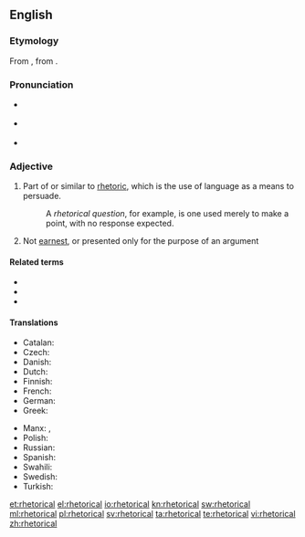 ==English==
{{was wotd|2007|February|26}}

===Etymology===
From {{etyl|la|en}} {{term|rhētoricus|lang=la}}, from {{etyl|grc|en}} {{term|ῥητορικός|tr=rhētorikos||concerning public speaking|lang=grc}}.

===Pronunciation===
* {{a|RP}} {{IPA|/ɹɪˈtɒɹ.ɪ.kəl/|/ɹəˈtɒɹ.ɪ.kəl/}}
* {{a|US}} {{IPA|/ɹɪˈtɔɹɪkəl/|/ɹəˈtɔɹɪkəl/}}
* {{audio|en-us-rhetorical.ogg|Audio (US)}}

===Adjective===
{{en-adj|-}}

# Part of or similar to [[rhetoric]], which is the use of language as a means to persuade.
#: A ''rhetorical question'', for example, is one used merely to make a point, with no response expected.
# Not [[earnest]], or presented only for the purpose of an argument

====Related terms====
* {{l/en|rhetoric}}
* {{l/en|rhetorical question}}
* {{l/en|rhetorically}}

====Translations====
{{trans-top|part of or similar to rhetoric}}
* Catalan: {{t-|ca|retòric}}
* Czech: {{t-|cs|řečnický|m}}
* Danish: {{t+|da|retorisk}}
* Dutch: {{t+|nl|retorisch}}
* Finnish: {{t+|fi|retorinen}}
* French: {{t+|fr|rhétorique}}
* German: {{t+|de|rhetorisch}}
* Greek: {{t+|el|ρητορικός|tr=ritorikós}}
{{trans-mid}}
* Manx: {{t-|gv|retrickagh}}, {{t-|gv|so-loayrtagh}}
* Polish: {{t-|pl|retoryczny|m}}
* Russian: {{t+|ru|ритори́ческий|sc=Cyrl|tr=ritoríčeskij}}
* Spanish: {{t+|es|retórico}}
* Swahili: {{t+|sw|balagha}}
* Swedish: {{t+|sv|retorisk}}
* Turkish: {{t+|tr|sözbilimsel}}
{{trans-bottom}}

[[et:rhetorical]]
[[el:rhetorical]]
[[io:rhetorical]]
[[kn:rhetorical]]
[[sw:rhetorical]]
[[ml:rhetorical]]
[[pl:rhetorical]]
[[sv:rhetorical]]
[[ta:rhetorical]]
[[te:rhetorical]]
[[vi:rhetorical]]
[[zh:rhetorical]]